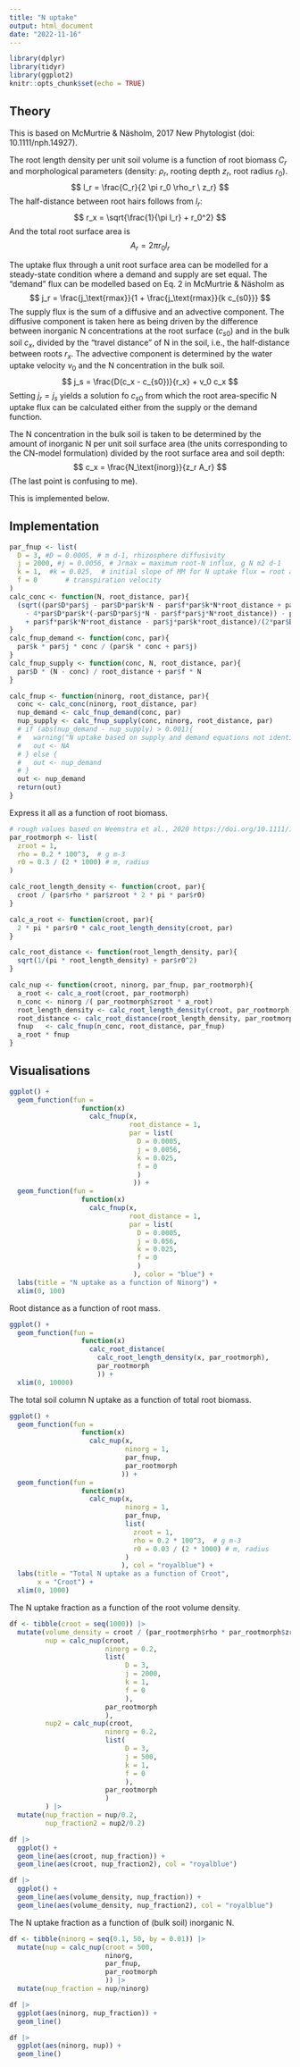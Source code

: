 ```yaml
---
title: "N uptake"
output: html_document
date: "2022-11-16"
---
```


```r
library(dplyr)
library(tidyr)
library(ggplot2)
knitr::opts_chunk$set(echo = TRUE)
```

## Theory

This is based on McMurtrie & Näsholm, 2017 New Phytologist (doi: 10.1111/nph.14927).

The root length density per unit soil volume is a function of root biomass $C_r$ and morphological parameters (density: $\rho_r$, rooting depth $z_r$, root radius $r_0$).
$$
l_r = \frac{C_r}{2 \pi r_0 \rho_r \ z_r}
$$
The half-distance between root hairs follows from $l_r$:
$$
r_x = \sqrt{\frac{1}{\pi l_r} + r_0^2}
$$
And the total root surface area is
$$
A_r = 2 \pi r_0 l_r
$$

The uptake flux through a unit root surface area can be modelled for a steady-state condition where a demand and supply are set equal. The "demand" flux can be modelled based on Eq. 2 in McMurtrie & Näsholm as
$$
j_r = \frac{j_\text{rmax}}{1 + \frac{j_\text{rmax}}{k c_{s0}}}
$$
The supply flux is the sum of a diffusive and an advective component. The diffusive component is taken here as being driven by the difference between inorganic N concentrations at the root surface ($c_{s0}$) and in the bulk soil $c_x$, divided by the "travel distance" of N in the soil, i.e., the half-distance between roots $r_x$. The advective component is determined by the water uptake velocity $v_0$ and the N concentration in the bulk soil.
$$
j_s = \frac{D(c_x - c_{s0})}{r_x} + v_0 c_x
$$
Setting $j_r = j_s$ yields a solution fo $c_{s0}$ from which the root area-specific N uptake flux can be calculated either from the supply or the demand function.

The N concentration in the bulk soil is taken to be determined by the amount of inorganic N per unit soil surface area (the units corresponding to the CN-model formulation) divided by the root surface area and soil depth:
$$
c_x = \frac{N_\text{inorg}}{z_r A_r} 
$$
(The last point is confusing to me).

This is implemented below.

## Implementation

```r
par_fnup <- list(
  D = 3, #D = 0.0005, # m d-1, rhizosphere diffusivity
  j = 2000, #j = 0.0056, # Jrmax = maximum root-N influx, g N m2 d-1
  k = 1,  #k = 0.025,  # initial slope of MM for N uptake flux = root absorbing power, m d-1, McMurtrie & Näsholm, 2017
  f = 0       # transpiration velocity
)
calc_conc <- function(N, root_distance, par){
  (sqrt((par$D*par$j - par$D*par$k*N - par$f*par$k*N*root_distance + par$j*par$k*root_distance)^2 
    - 4*par$D*par$k*(-par$D*par$j*N - par$f*par$j*N*root_distance)) - par$D*par$j + par$D*par$k*N 
    + par$f*par$k*N*root_distance - par$j*par$k*root_distance)/(2*par$D*par$k)  
}
calc_fnup_demand <- function(conc, par){
  par$k * par$j * conc / (par$k * conc + par$j)
}
calc_fnup_supply <- function(conc, N, root_distance, par){
  par$D * (N - conc) / root_distance + par$f * N
}

calc_fnup <- function(ninorg, root_distance, par){
  conc <- calc_conc(ninorg, root_distance, par)
  nup_demand <- calc_fnup_demand(conc, par)
  nup_supply <- calc_fnup_supply(conc, ninorg, root_distance, par)
  # if (abs(nup_demand - nup_supply) > 0.001){
  #   warning("N uptake based on supply and demand equations not identical.")
  #   out <- NA
  # } else {
  #   out <- nup_demand
  # }
  out <- nup_demand
  return(out)
}
```

Express it all as a function of root biomass.
```r
# rough values based on Weemstra et al., 2020 https://doi.org/10.1111/1365-2435.13520
par_rootmorph <- list(
  zroot = 1,
  rho = 0.2 * 100^3,  # g m-3
  r0 = 0.3 / (2 * 1000) # m, radius
)

calc_root_length_density <- function(croot, par){
  croot / (par$rho * par$zroot * 2 * pi * par$r0)
}

calc_a_root <- function(croot, par){
  2 * pi * par$r0 * calc_root_length_density(croot, par)
}

calc_root_distance <- function(root_length_density, par){
  sqrt(1/(pi * root_length_density) + par$r0^2)
}

calc_nup <- function(croot, ninorg, par_fnup, par_rootmorph){
  a_root <- calc_a_root(croot, par_rootmorph)
  n_conc <- ninorg /( par_rootmorph$zroot * a_root)
  root_length_density <- calc_root_length_density(croot, par_rootmorph)
  root_distance <- calc_root_distance(root_length_density, par_rootmorph)
  fnup   <- calc_fnup(n_conc, root_distance, par_fnup)
  a_root * fnup
}
```

## Visualisations

```r
ggplot() +
  geom_function(fun = 
                  function(x) 
                    calc_fnup(x, 
                              root_distance = 1,
                              par = list(
                                D = 0.0005,
                                j = 0.0056,
                                k = 0.025, 
                                f = 0
                                )
                               )) +
  geom_function(fun = 
                  function(x) 
                    calc_fnup(x, 
                              root_distance = 1,
                              par = list(
                                D = 0.0005,
                                j = 0.056,
                                k = 0.025, 
                                f = 0
                                )
                               ), color = "blue") +
  labs(title = "N uptake as a function of Ninorg") +
  xlim(0, 100)
```


Root distance as a function of root mass.
```r
ggplot() +
  geom_function(fun = 
                  function(x) 
                    calc_root_distance(
                      calc_root_length_density(x, par_rootmorph),
                      par_rootmorph
                      )) +
  xlim(0, 10000)
```

The total soil column N uptake as a function of total root biomass.
```r
ggplot() +
  geom_function(fun = 
                  function(x) 
                    calc_nup(x,
                             ninorg = 1,
                             par_fnup,
                             par_rootmorph
                            )) +
  geom_function(fun = 
                  function(x) 
                    calc_nup(x,
                             ninorg = 1,
                             par_fnup,
                             list(
                               zroot = 1,
                               rho = 0.2 * 100^3,  # g m-3
                               r0 = 0.03 / (2 * 1000) # m, radius
                             )
                            ), col = "royalblue") +
  labs(title = "Total N uptake as a function of Croot",
       x = "Croot") +
  xlim(0, 1000)
```

The N uptake fraction as a function of the root volume density.
```r
df <- tibble(croot = seq(1000)) |> 
  mutate(volume_density = croot / (par_rootmorph$rho * par_rootmorph$zroot),
         nup = calc_nup(croot, 
                        ninorg = 0.2, 
                        list(
                             D = 3,
                             j = 2000,
                             k = 1,
                             f = 0
                             ), 
                        par_rootmorph
                        ),
         nup2 = calc_nup(croot, 
                        ninorg = 0.2, 
                        list(
                             D = 3,
                             j = 500,
                             k = 1,
                             f = 0
                             ), 
                        par_rootmorph
                        )
         ) |> 
  mutate(nup_fraction = nup/0.2,
         nup_fraction2 = nup2/0.2)

df |> 
  ggplot() +
  geom_line(aes(croot, nup_fraction)) +
  geom_line(aes(croot, nup_fraction2), col = "royalblue")

df |> 
  ggplot() +
  geom_line(aes(volume_density, nup_fraction)) +
  geom_line(aes(volume_density, nup_fraction2), col = "royalblue")
```

The N uptake fraction as a function of (bulk soil) inorganic N.
```r
df <- tibble(ninorg = seq(0.1, 50, by = 0.01)) |> 
  mutate(nup = calc_nup(croot = 500, 
                        ninorg, 
                        par_fnup, 
                        par_rootmorph
                        )) |> 
  mutate(nup_fraction = nup/ninorg)

df |> 
  ggplot(aes(ninorg, nup_fraction)) +
  geom_line()

df |> 
  ggplot(aes(ninorg, nup)) +
  geom_line()
```
